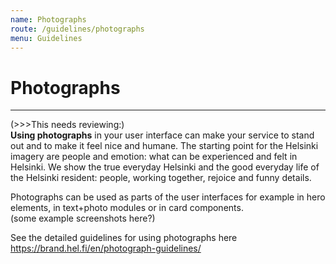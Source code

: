 ```yaml
---
name: Photographs
route: /guidelines/photographs
menu: Guidelines
---
```


# Photographs

---

(>>>This needs reviewing:)  
**Using photographs** in your user interface can make your service to stand out and to make it feel nice and humane. The starting point for the Helsinki imagery are people and emotion: what can be experienced and felt in Helsinki. We show the true everyday Helsinki and the good everyday life of the Helsinki resident: people, working together, rejoice and funny details.
  
Photographs can be used as parts of the user interfaces for example in hero elements, in text+photo modules or in card components.  
(some example screenshots here?)   
  
See the detailed guidelines for using photographs here  
https://brand.hel.fi/en/photograph-guidelines/  
